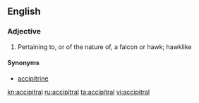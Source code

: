 ==English==

===Adjective===
{{en-adj}}

# Pertaining to, or of the nature of, a falcon or hawk; hawklike
#:{{rfquotek|Lowell}}

====Synonyms====
* [[accipitrine]]

[[kn:accipitral]]
[[ru:accipitral]]
[[ta:accipitral]]
[[vi:accipitral]]